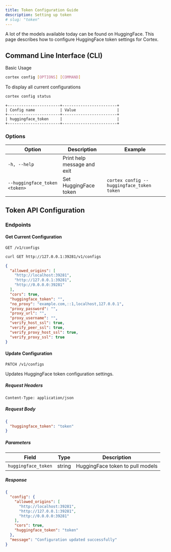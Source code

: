 ```yaml
---
title: Token Configuration Guide
description: Setting up token
# slug: "token"
---
```




A lot of the models available today can be found on HuggingFace. This page describes how to configure
HuggingFace token settings for Cortex.

## Command Line Interface (CLI)

Basic Usage

```bash
cortex config [OPTIONS] [COMMAND]
```

To display all current configurations

```bash
cortex config status
```
```
+-----------------------+------------------------+
| Config name           | Value                  |
+-----------------------+------------------------+
| huggingface_token     |                        |
+-----------------------+------------------------+
```

### Options

| Option                              | Description                 | Example                                           |
| ----------------------------------- | --------------------------- | ------------------------------------------------- |
| `-h, --help`                        | Print help message and exit |
| `--huggingface_token <token>`       | Set HuggingFace token       | `cortex config --huggingface_token token`         |

## Token API Configuration

### Endpoints

#### Get Current Configuration

```http
GET /v1/configs
```
```sh
curl GET http://127.0.0.1:39281/v1/configs
```
```json
{
  "allowed_origins": [
    "http://localhost:39281",
    "http://127.0.0.1:39281",
    "http://0.0.0.0:39281"
  ],
  "cors": true,
  "huggingface_token": "",
  "no_proxy": "example.com,::1,localhost,127.0.0.1",
  "proxy_password": "",
  "proxy_url": "",
  "proxy_username": "",
  "verify_host_ssl": true,
  "verify_peer_ssl": true,
  "verify_proxy_host_ssl": true,
  "verify_proxy_ssl": true
}
```

#### Update Configuration

```http
PATCH /v1/configs
```

Updates HuggingFace token configuration settings.

##### Request Headers

```
Content-Type: application/json
```

##### Request Body

```json
{
  "huggingface_token": "token"
}
```

##### Parameters

| Field                   | Type    | Description                               |
| ----------------------- | ------- | ------------------------------------------|
| `huggingface_token`     | string  | HuggingFace token to pull models          |

##### Response

```json
{
  "config": {
    "allowed_origins": [
      "http://localhost:39281",
      "http://127.0.0.1:39281",
      "http://0.0.0.0:39281"
    ],
    "cors": true,
    "huggingface_token": "token"
  },
  "message": "Configuration updated successfully"
}
```
